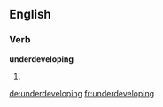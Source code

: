 ==English==

===Verb===
'''underdeveloping'''

# {{present participle of|underdevelop}}

[[de:underdeveloping]]
[[fr:underdeveloping]]